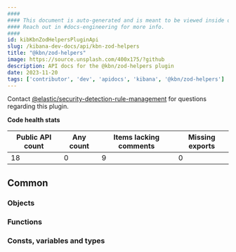 ```yaml
---
####
#### This document is auto-generated and is meant to be viewed inside our experimental, new docs system.
#### Reach out in #docs-engineering for more info.
####
id: kibKbnZodHelpersPluginApi
slug: /kibana-dev-docs/api/kbn-zod-helpers
title: "@kbn/zod-helpers"
image: https://source.unsplash.com/400x175/?github
description: API docs for the @kbn/zod-helpers plugin
date: 2023-11-20
tags: ['contributor', 'dev', 'apidocs', 'kibana', '@kbn/zod-helpers']
---
```




Contact [@elastic/security-detection-rule-management](https://github.com/orgs/elastic/teams/security-detection-rule-management) for questions regarding this plugin.

**Code health stats**

| Public API count  | Any count | Items lacking comments | Missing exports |
|-------------------|-----------|------------------------|-----------------|
| 18 | 0 | 9 | 0 |

## Common

### Objects
<DocDefinitionList data={kbnZodHelpersObj.common.objects}/>

### Functions
<DocDefinitionList data={kbnZodHelpersObj.common.functions}/>

### Consts, variables and types
<DocDefinitionList data={kbnZodHelpersObj.common.misc}/>

